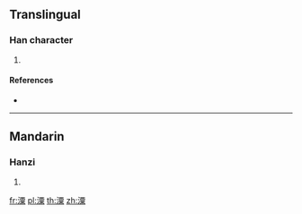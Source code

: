 ==Translingual==

===Han character===
{{Han char|rn=85|rad=水|as=12|sn=15|four=|canj=EMWD,XEMWD}}

# {{defn|Han|sort=水12}}

====References====
* {{Han ref|kx=0649.250|dkj=18256|hdz=31738.030|uh=6F65|ud=28517}}

----

==Mandarin==

===Hanzi===
{{cmn-hanzi|pin=[[sù]] ([[su4]])|wg=su<sup>4</sup>}}

# {{defn|lang=cmn|sort=水12}}

[[fr:潥]]
[[pl:潥]]
[[th:潥]]
[[zh:潥]]